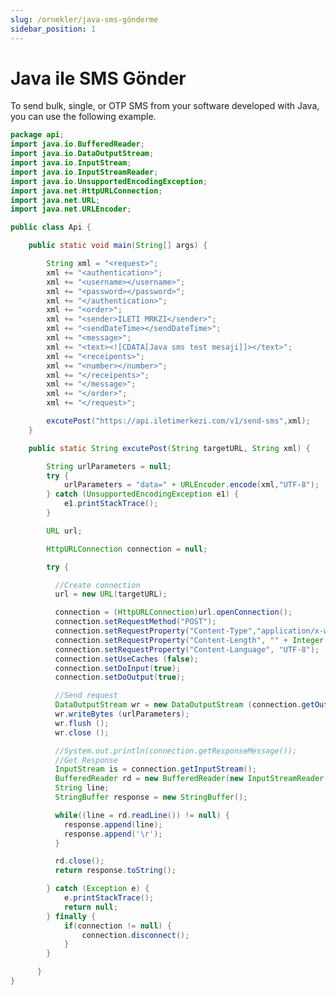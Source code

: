 ```yaml
---
slug: /ornekler/java-sms-gönderme
sidebar_position: 1
---
```


# Java ile SMS Gönder
To send bulk, single, or OTP SMS from your software developed with Java, you can use the following example.

```java
package api;
import java.io.BufferedReader;
import java.io.DataOutputStream;
import java.io.InputStream;
import java.io.InputStreamReader;
import java.io.UnsupportedEncodingException;
import java.net.HttpURLConnection;
import java.net.URL;
import java.net.URLEncoder;

public class Api {

	public static void main(String[] args) {

		String xml = "<request>";
        xml += "<authentication>";
        xml += "<username></username>";
        xml += "<password></password>";
        xml += "</authentication>";
        xml += "<order>";
        xml += "<sender>ILETI MRKZI</sender>";
        xml += "<sendDateTime></sendDateTime>";
        xml += "<message>";
        xml += "<text><![CDATA[Java sms test mesaji]]></text>";
        xml += "<receipents>";
        xml += "<number></number>";
        xml += "</receipents>";
        xml += "</message>";
        xml += "</order>";
        xml += "</request>";

		excutePost("https://api.iletimerkezi.com/v1/send-sms",xml);
	}

	public static String excutePost(String targetURL, String xml) {

		String urlParameters = null;
		try {
			urlParameters = "data=" + URLEncoder.encode(xml,"UTF-8");
		} catch (UnsupportedEncodingException e1) {
			e1.printStackTrace();
		}

	    URL url;

	    HttpURLConnection connection = null;

	    try {

	      //Create connection
	      url = new URL(targetURL);

	      connection = (HttpURLConnection)url.openConnection();
	      connection.setRequestMethod("POST");
	      connection.setRequestProperty("Content-Type","application/x-www-form-urlencoded");
	      connection.setRequestProperty("Content-Length", "" + Integer.toString(urlParameters.getBytes().length));
	      connection.setRequestProperty("Content-Language", "UTF-8");
	      connection.setUseCaches (false);
	      connection.setDoInput(true);
	      connection.setDoOutput(true);

	      //Send request
	      DataOutputStream wr = new DataOutputStream (connection.getOutputStream ());
	      wr.writeBytes (urlParameters);
	      wr.flush ();
	      wr.close ();

	      //System.out.println(connection.getResponseMessage());
	      //Get Response
	      InputStream is = connection.getInputStream();
	      BufferedReader rd = new BufferedReader(new InputStreamReader(is,"UTF-8"));
	      String line;
	      StringBuffer response = new StringBuffer();

	      while((line = rd.readLine()) != null) {
	        response.append(line);
	        response.append('\r');
	      }

	      rd.close();
	      return response.toString();

	    } catch (Exception e) {
	    	e.printStackTrace();
	    	return null;
	    } finally {
	    	if(connection != null) {
	    		connection.disconnect();
	    	}
	    }

	  }
}
```